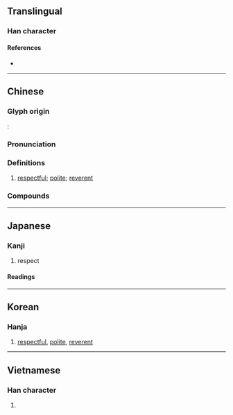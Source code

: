 {{character info/new}}
==Translingual==

===Han character===
{{Han char|rn=61|rad=心|as=06|sn=10|four=44338|canj=TCP|ids=⿱共㣺}}

====References====
* {{Han ref|kx=0385.150|dkj=10596|dj=0717.050|hdz=42299.090|uh=606D|ud=24685|bh=AEA5|bd=44709}}

----

==Chinese==
{{zh-forms}}

===Glyph origin===
{{Han etym}}
''{{w|Shuowen}}'': {{Han compound|共|心|ls=psc|c1=p|c2=s|t1=heart}}

===Pronunciation===
{{zh-pron
|m=gōng
|m-s=
|c=gung1
|c-t=
|g=
|h=pfs=kiûng
|j=
|mb=gé̤ng
|md=gṳ̆ng
|mn=kiong
|mn-t=giong1
|w=1kun
|x=
|mc=y
|oc=y
|cat=a
}}

===Definitions===
{{zh-hanzi}}

# [[respectful]]; [[polite]]; [[reverent]]

===Compounds===
{{zh-der|恭喜|恭喜發財|恭士|出大恭|恭人|出虛恭|出小恭|恭迎|恭楷|兄友弟恭|恭儉靜一|不恭|恭本|恭維話|恭敬|恭行天罰|恭候|恭順|恭逢其盛|恭賀新禧|恭賀|恭謹謙和|恭謹|恭肅嚴整|恭聽|恭桶|恭本正傳|恭恭敬敬|恭己|恭儉|卻之不恭|恭維|恭職|出恭|後恭前倨|前倨後恭|恭送|恭己待人|大恭|打恭作揖|畢恭畢敬|打恭|玩世不恭|洗耳恭聽|桀驁不恭|足恭|虛恭實怨|臭恭維|象恭|謙恭|謙恭厚道|肅恭|謙恭下士|顛越不恭|耿恭拜井}}

----

==Japanese==

===Kanji===
{{ja-kanji|grade=c|rs=心06}}

# respect

====Readings====
{{ja-readings
|goon=く
|kanon=きょう
|kun=うやうや-し.い
|nanori=きよ, たかし, やす, やすし, ゆき, よし
}}

----

==Korean==

===Hanja===
{{ko-hanja|hangeul=공|eumhun=|rv=gong|mr=kong|y=kong}}

# [[respectful]], [[polite]], [[reverent]]

----

==Vietnamese==

===Han character===
{{vi-hantu|cung|rs=心06}}

# {{rfdef|vi|sort=心06}}